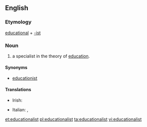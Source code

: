 ==English==

===Etymology===
[[educational]] + [[-ist]]

===Noun===
{{en-noun}}

# a specialist in the theory of [[education]].

====Synonyms====
* [[educationist]]

====Translations====
{{trans-top}}
* Irish: {{t|ga|oideachasóir|m}}
{{trans-mid}}
* Italian: {{t|it|educatore|m}}, {{t|it|educatrice|f}}
{{trans-bottom}}

[[et:educationalist]]
[[pl:educationalist]]
[[ta:educationalist]]
[[vi:educationalist]]